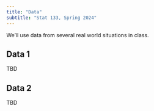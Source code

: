 ```yaml
---
title: "Data"
subtitle: "Stat 133, Spring 2024"
---
```


We'll use data from several real world situations in class.

## Data 1

TBD


## Data 2

TBD
